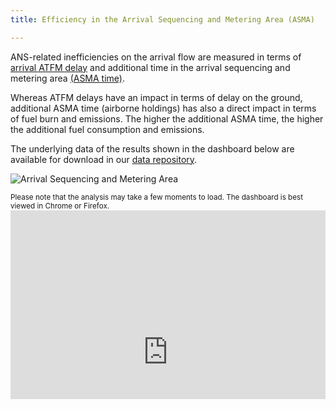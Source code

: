 ```yaml
---
title: Efficiency in the Arrival Sequencing and Metering Area (ASMA)

---
```


<style type="text/css">
.img-responsive {
    margin: 0 auto;
    max-width: 75%
}

.resp-container {
    position: relative;
    overflow: hidden;
    padding-top: 60.0%;
}

.resp-iframe {
    position: absolute;
    top: 0;
    left: 0;
    width: 100%;
    height: 150%;
    border: 0;
}
</style>

<div class="container">
<div class="row align-items-start">
<div class="col-12 col-md-8">
ANS-related inefficiencies on the arrival flow are measured in terms of [arrival ATFM delay](/capacity/atfm_apt/) and additional time in the arrival sequencing and metering area [(ASMA time)](/methodology/additional-asma-time/). 

Whereas ATFM delays have an impact in terms of delay on the ground, additional ASMA time (airborne holdings) has also a direct impact in terms of fuel burn and emissions. The higher the additional ASMA time, the higher the additional fuel consumption and emissions. 

The underlying data of the results shown in the dashboard below are available for download in our [data repository](/data/).   
</div>
<div class="col-6 col-md-4">
<div class="card border-0">
  <img class="card-img-top" src="/images/eff/ectl_asma.jpg" alt="Arrival Sequencing and Metering Area">
</div></div></div></div>
<small>Please note that the analysis may take a few moments to load. The dashboard is best viewed in Chrome or Firefox.</small>
<div class="resp-container">
<iframe class="resp-iframe" src="https://datastudio.google.com/embed/reporting/410654f2-b7d8-458e-9804-7a0b0caf59ef/page/YiAPB" frameborder="0" style="border:0" allowfullscreen></iframe>
</div>